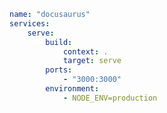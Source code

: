 ```yaml {title='serve.docker-compose.yml'}
name: "docusaurus"
services:
    serve:
        build:
            context: .
            target: serve
        ports:
            - "3000:3000"
        environment:
            - NODE_ENV=production
```

